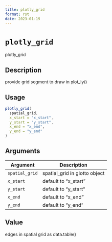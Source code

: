 ```yaml
--- 
title: plotly_grid 
format: rst 
date: 2023-01-19 
--- 
```

# `plotly_grid`

plotly_grid


## Description

provide grid segment to draw in plot_ly()


## Usage

```r
plotly_grid(
  spatial_grid,
  x_start = "x_start",
  y_start = "y_start",
  x_end = "x_end",
  y_end = "y_end"
)
```


## Arguments

Argument      |Description
------------- |----------------
`spatial_grid`     |     spatial_grid in giotto object
`x_start`     |     default to "x_start"
`y_start`     |     default to "y_start"
`x_end`     |     default to "x_end"
`y_end`     |     default to "y_end"


## Value

edges in spatial grid as data.table()


